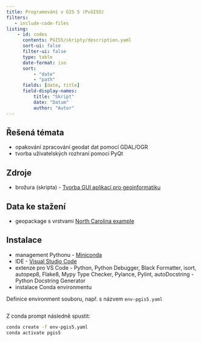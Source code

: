 ```yaml
---
title: Programování v GIS 5 (PvGIS5)
filters:
   - include-code-files
listing:
    - id: codes
      contents: PGIS5/skripty/description.yaml
      sort-ui: false
      filter-ui: false
      type: table
      date-format: iso
      sort:
          - "date"
          - "path"
      fields: [date, title] 
      field-display-names:
          title: "Skript"
          date: "Datum"
          author: "Autor"
---
```


## Řešená témata{.topics}

- opakování zpracování geodat dat pomocí [GDAL/OGR]{.software}
- tvorba uživatelských rozhraní pomocí [PyQt]{.software} 

## Zdroje{.sources}

- brožura (skripta) - [Tvorba GUI aplikací pro geoinformatiku](https://jancaha.github.io/PyQt-GIS-book/)

## Data ke stažení{.data-sources}

- geopackage s vrstvami [North Carolina example](./PGIS5/soubory/nc.gpkg)


## Instalace{.instals}

- management Pythonu - [Miniconda](https://docs.anaconda.com/free/miniconda/index.html)
- IDE - [Visual Studio Code](https://code.visualstudio.com/)
- extenze pro VS Code - Python, Python Debugger, Black Formatter, isort, autopep8, Flake8, Mypy Type Checker, Pylance, Pylint, autoDocstring - Python Docstring Generator
- instalace Conda environmentu

Definice environment souboru, např. s názvem `env-pgis5.yaml`
```.yaml
```

Z conda prompt následně spustit:
```bash
conda create -f env-pgis5.yaml
conda activate pgis5
```